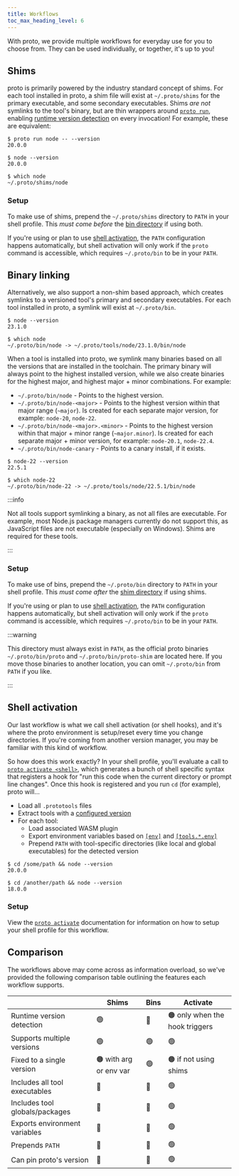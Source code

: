 ```yaml
---
title: Workflows
toc_max_heading_level: 6
---
```



With proto, we provide multiple workflows for everyday use for you to choose from. They can be used
individually, or together, it's up to you!

## Shims

proto is primarily powered by the industry standard concept of shims. For each tool installed in
proto, a shim file will exist at `~/.proto/shims` for the primary executable, and some secondary
executables. Shims _are not_ symlinks to the tool's binary, but are thin wrappers around
[`proto run`](./commands/run), enabling [runtime version detection](./detection) on every
invocation! For example, these are equivalent:

```shell
$ proto run node -- --version
20.0.0

$ node --version
20.0.0

$ which node
~/.proto/shims/node
```

### Setup

To make use of shims, prepend the `~/.proto/shims` directory to `PATH` in your shell profile. This
_must come before_ the [bin directory](#binary-linking) if using both.

If you're using or plan to use [shell activation](#shell-activation), the `PATH` configuration
happens automatically, but shell activation will only work if the `proto` command is accessible,
which requires `~/.proto/bin` to be in your `PATH`.

## Binary linking

Alternatively, we also support a non-shim based approach, which creates symlinks to a versioned
tool's primary and secondary executables. For each tool installed in proto, a symlink will exist at
`~/.proto/bin`.

```shell
$ node --version
23.1.0

$ which node
~/.proto/bin/node -> ~/.proto/tools/node/23.1.0/bin/node
```

When a tool is installed into proto, we symlink many binaries based on all the versions that are
installed in the toolchain. The primary binary will always point to the highest installed version,
while we also create binaries for the highest major, and highest major + minor combinations. For
example:

- `~/.proto/bin/node` - Points to the highest version.
- `~/.proto/bin/node-<major>` - Points to the highest version within that major range (`~major`). Is
  created for each separate major version, for example: `node-20`, `node-22`.
- `~/.proto/bin/node-<major>.<minor>` - Points to the highest version within that major + minor
  range (`~major.minor`). Is created for each separate major + minor version, for example:
  `node-20.1`, `node-22.4`.
- `~/.proto/bin/node-canary` - Points to a canary install, if it exists.

```shell
$ node-22 --version
22.5.1

$ which node-22
~/.proto/bin/node-22 -> ~/.proto/tools/node/22.5.1/bin/node
```

:::info

Not all tools support symlinking a binary, as not all files are executable. For example, most
Node.js package managers currently do not support this, as JavaScript files are not executable
(especially on Windows). Shims are required for these tools.

:::

### Setup

To make use of bins, prepend the `~/.proto/bin` directory to `PATH` in your shell profile. This
_must come after_ the [shim directory](#shims) if using shims.

If you're using or plan to use [shell activation](#shell-activation), the `PATH` configuration
happens automatically, but shell activation will only work if the `proto` command is accessible,
which requires `~/.proto/bin` to be in your `PATH`.

:::warning

This directory must always exist in `PATH`, as the official proto binaries `~/.proto/bin/proto` and
`~/.proto/bin/proto-shim` are located here. If you move those binaries to another location, you can
omit `~/.proto/bin` from `PATH` if you like.

:::

## Shell activation<VersionLabel version="0.38.0" />

Our last workflow is what we call shell activation (or shell hooks), and it's where the proto
environment is setup/reset every time you change directories. If you're coming from another version
manager, you may be familiar with this kind of workflow.

So how does this work exactly? In your shell profile, you'll evaluate a call to
[`proto activate <shell>`](./commands/activate), which generates a bunch of shell specific syntax
that registers a hook for "run this code when the current directory or prompt line changes". Once
this hook is registered and you run `cd` (for example), proto will...

- Load all `.prototools` files
- Extract tools with a [configured version](./config#pinning-versions)
- For each tool:
  - Load associated WASM plugin
  - Export environment variables based on [`[env]`](./config#env) and
    [`[tools.*.env]`](./config#toolsenv)
  - Prepend `PATH` with tool-specific directories (like local and global executables) for the
    detected version

```shell
$ cd /some/path && node --version
20.0.0

$ cd /another/path && node --version
18.0.0
```

### Setup

View the [`proto activate`](./commands/activate#setup) documentation for information on how to setup
your shell profile for this workflow.

## Comparison

The workflows above may come across as information overload, so we've provided the following
comparison table outlining the features each workflow supports.

|                                | Shims                  | Bins | Activate                       |
| ------------------------------ | ---------------------- | ---- | ------------------------------ |
| Runtime version detection      | 🟢                     | 🔴   | 🟠 only when the hook triggers |
| Supports multiple versions     | 🟢                     | 🟢   | 🟢                             |
| Fixed to a single version      | 🟠 with arg or env var | 🟢   | 🟠 if not using shims          |
| Includes all tool executables  | 🔴                     | 🔴   | 🟢                             |
| Includes tool globals/packages | 🔴                     | 🔴   | 🟢                             |
| Exports environment variables  | 🔴                     | 🔴   | 🟢                             |
| Prepends `PATH`                | 🔴                     | 🔴   | 🟢                             |
| Can pin proto's version        | 🔴                     | 🔴   | 🟢                             |
